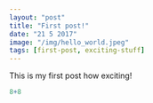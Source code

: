 ```yaml
---
layout: "post"
title: "First post!"
date: "21 5 2017"
image: "/img/hello_world.jpeg"
tags: [first-post, exciting-stuff]
---
```

This is my first post how exciting!

	
```r
8+8
```
